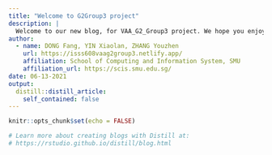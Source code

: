 ```yaml
---
title: "Welcome to G2Group3 project"
description: |
  Welcome to our new blog, for VAA_G2_Group3 project. We hope you enjoy reading what we have to say!
author:
  - name: DONG Fang, YIN Xiaolan, ZHANG Youzhen 
    url: https://isss608vaag2group3.netlify.app/
    affiliation: School of Computing and Information System, SMU
    affiliation_url: https://scis.smu.edu.sg/
date: 06-13-2021
output:
  distill::distill_article:
    self_contained: false
---
```


```r
knitr::opts_chunk$set(echo = FALSE)

# Learn more about creating blogs with Distill at:
# https://rstudio.github.io/distill/blog.html

```




